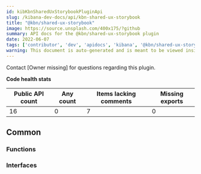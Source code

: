 ```yaml
---
id: kibKbnSharedUxStorybookPluginApi
slug: /kibana-dev-docs/api/kbn-shared-ux-storybook
title: "@kbn/shared-ux-storybook"
image: https://source.unsplash.com/400x175/?github
summary: API docs for the @kbn/shared-ux-storybook plugin
date: 2022-06-07
tags: ['contributor', 'dev', 'apidocs', 'kibana', '@kbn/shared-ux-storybook']
warning: This document is auto-generated and is meant to be viewed inside our experimental, new docs system. Reach out in #docs-engineering for more info.
---
```




Contact [Owner missing] for questions regarding this plugin.

**Code health stats**

| Public API count  | Any count | Items lacking comments | Missing exports |
|-------------------|-----------|------------------------|-----------------|
| 16 | 0 | 7 | 0 |

## Common

### Functions
<DocDefinitionList data={kbnSharedUxStorybookObj.common.functions}/>

### Interfaces
<DocDefinitionList data={kbnSharedUxStorybookObj.common.interfaces}/>


